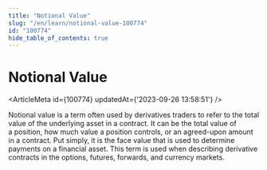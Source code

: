 ```yaml
---
title: "Notional Value"
slug: "/en/learn/notional-value-100774"
id: "100774"
hide_table_of_contents: true
---
```



# Notional Value

<ArticleMeta id={100774} updatedAt={'2023-09-26 13:58:51'} />
<div className='border-solid border-b border-t-0 my-4 border-[var(--ifm-color-gray-300)]' />

Notional value is a term often used by derivatives traders to refer to the total value of the underlying asset in a contract. It can be the total value of a position, how much value a position controls, or an agreed-upon amount in a contract. Put simply, it is the face value that is used to determine payments on a financial asset. This term is used when describing derivative contracts in the options, futures, forwards, and currency markets.

